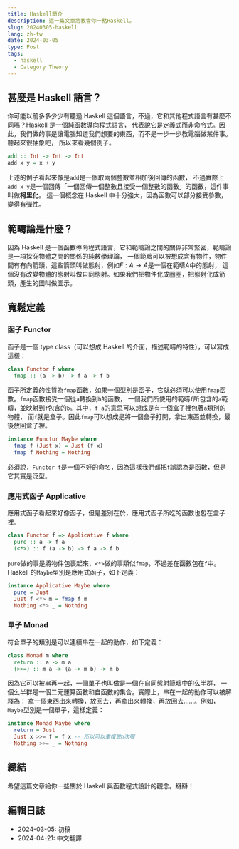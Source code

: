 ```yaml
---
title: Haskell簡介
description: 這一篇文章將教會你一點Haskell。
slug: 20240305-haskell
lang: zh-tw
date: 2024-03-05
type: Post
tags:
  - haskell
  - Category Theory
---
```


## 甚麼是 Haskell 語言？

你可能以前多多少少有聽過 Haskell 這個語言，不過，它和其他程式語言有甚麼不同嗎？Haskell 是一個純函數導向程式語言，
代表說它是定義式而非命令式。因此，我們做的事是讓電腦知道我們想要的東西，而不是一步一步教電腦做某件事。聽起來很抽象吧，
所以來看幾個例子。

```haskell
add :: Int -> Int -> Int
add x y = x + y
```

上述的例子看起來像是`add`是一個取兩個整數並相加後回傳的函數，
不過實際上`add x y`是一個回傳「一個回傳一個整數且接受一個整數的函數」的函數，這件事叫做**柯里化**。
這一個概念在 Haskell 中十分強大，因為函數可以部分接受參數，變得有彈性。

## 範疇論是什麼？

因為 Haskell 是一個函數導向程式語言，它和範疇論之間的關係非常緊密，範疇論是一項探究物體之間的關係的純數學理論，
一個範疇可以被想成含有物件，物件間有有向箭頭，這些箭頭叫做態射，例如$F: A \rightarrow A$是一個在範疇$A$中的態射，
這個沒有改變物體的態射叫做自同態射。如果我們把物件化成圈圈，把態射化成箭頭，產生的圖叫做圖示。

## 寬鬆定義

### 函子 Functor

函子是一個 type class（可以想成 Haskell 的介面，描述範疇的特性），可以寫成這樣：

```haskell
class Functor f where
  fmap :: (a -> b) -> f a -> f b
```

函子所定義的性質為`fmap`函數，如果一個型別是函子，它就必須可以使用`fmap`函數。`fmap`函數接受一個從`a`轉換到`b`的函數，
一個我們所使用的範疇`f`所包含的`a`範疇，並映射到`f`包含的`b`。其中，`f a`的意思可以想成是有一個盒子裡包著`a`類別的物體，
而`f`就是盒子。因此`fmap`可以想成是將一個盒子打開，拿出東西並轉換，最後放回盒子裡。

```haskell
instance Functor Maybe where
  fmap f (Just x) = Just (f x)
  fmap f Nothing = Nothing
```

必須說，`Functor f`是一個不好的命名，因為這樣我們都把`f`誤認為是函數，但是它其實是泛型。

### 應用式函子 Applicative

應用式函子看起來好像函子，但是差別在於，應用式函子所吃的函數也包在盒子裡。

```haskell
class Functor f => Applicative f where
  pure :: a -> f a
  (<*>) :: f (a -> b) -> f a -> f b
```

`pure`做的事是將物件包裹起來，`<*>`做的事類似`fmap`，不過差在函數包在`f`中。
Haskell 的`Maybe`型別是應用式函子，如下定義：

```haskell
instance Applicative Maybe where
  pure = Just
  Just f <*> m = fmap f m
  Nothing <*> _ = Nothing
```

### 單子 Monad

符合單子的類別是可以連續串在一起的動作，如下定義：

```haskell
class Monad m where
  return :: a -> m a
  (>>=) :: m a -> (a -> m b) -> m b
```

因為它可以被串再一起，一個單子也叫做是一個在自同態射範疇中的么半群，
一個么半群是一個二元運算函數和自函數的集合。實際上，串在一起的動作可以被解釋為：
拿一個東西出來轉換，放回去，再拿出來轉換，再放回去……。例如，`Maybe`型別是一個單子，這樣定義：

```haskell
instance Monad Maybe where
  return = Just
  Just x >>= f = f x -- 所以可以重複做n次喔
  Nothing >>= _ = Nothing
```

## 總結

希望這篇文章給你一些關於 Haskell 與函數程式設計的觀念。掰掰！

## 編輯日誌

- 2024-03-05: 初稿
- 2024-04-21: 中文翻譯
